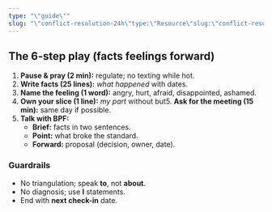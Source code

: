 ```yaml
---
type: "\"guide\""
slug: "\"conflict-resolution-24h\"type:\"Resource\"slug:\"conflict-resolution-24h\"author:\"AbrahamofLondon\""
---
```


## The 6-step play (facts feelings forward)
1. **Pause & pray (2 min):** regulate; no texting while hot.
2. **Write facts (25 lines):** _what happened_ with dates.
3. **Name the feeling (1 word):** angry, hurt, afraid, disappointed, ashamed.
4. **Own your slice (1 line):** _my part_ without but5. **Ask for the meeting (15 min):** same day if possible.
6. **Talk with BPF:**
   - **Brief:** facts in two sentences.
   - **Point:** what broke the standard.
   - **Forward:** proposal (decision, owner, date).

### Guardrails
- No triangulation; speak **to**, not **about**.
- No diagnosis; use **I** statements.
- End with **next check-in** date.
